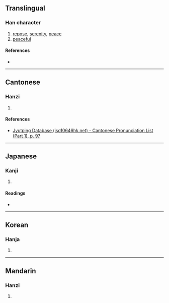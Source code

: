 {{also|寧}}
{{character info}}
==Translingual==

===Han character===
{{Han char|rn=40|rad=宀|as=09|sn=12|four=|canj=JMWN|ids=⿱宀⿳丆罒丁}}

# [[repose]], [[serenity]], [[peace]]
# [[peaceful]]

====References====
* {{Han ref|kx=0289.211|hdz=20942.060|uh=5BD5|ud=23509}}

----

==Cantonese==

===Hanzi===
{{yue-hanzi|jyut=[[ning4]], [[ling4]], [[ning6]], [[ling6]]|y=ning4, ling4, ning6, ling6}}

# {{rfdef|yue|sort=宀09}}

====References====
* [http://www.iso10646hk.net/jp/document/download.jsp Jyutping Database (iso10646hk.net) - Cantonese Pronunciation List (Part 1), p. 97]

----

==Japanese==

===Kanji===
{{ja-kanji|grade=|rs=宀09}}

# {{rfdef|ja|sort=宀09}}

====Readings====
* {{ja-readings|on=[[ねい]] (nei), [[にょう]] (nyō)|kun=[[やすい]] (yasui), [[むしろ]] (mushiro), [[なんぞ]] (nanzo)}}

----

==Korean==

===Hanja===
{{ko-hanja|hangeul=녕|rv=nyeong|mr=nyŏng}}

# {{rfdef|ko|sort=宀09}}

----

==Mandarin==

===Hanzi===
{{cmn-hanzi|pin=[[níng]] ([[ning2]])|wg=ning<sup>2</sup>}}

# {{rfdef|cmn|sort=宀09}}